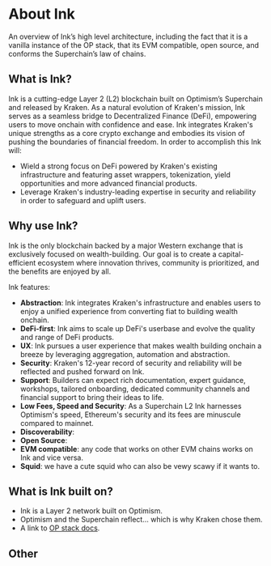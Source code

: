 # About Ink

An overview of Ink’s high level architecture, including the fact that it is a vanilla instance of the OP stack, that its EVM compatible, open source, and conforms the Superchain’s law of chains.

## What is Ink?

Ink is a cutting-edge Layer 2 (L2) blockchain built on Optimism’s Superchain and released by Kraken. As a natural evolution of Kraken's mission, Ink serves as a seamless bridge to Decentralized Finance (DeFi), empowering users to move onchain with confidence and ease. 
Ink integrates Kraken's unique strengths as a core crypto exchange and embodies its vision of pushing the boundaries of financial freedom.
In order to accomplish this Ink will:  
- Wield a strong focus on DeFi powered by Kraken's existing infrastructure and featuring asset wrappers, tokenization, yield opportunities and more advanced financial products.
- Leverage Kraken's industry-leading expertise in security and reliability in order to safeguard and uplift users. 

## Why use Ink? 

Ink is the only blockchain backed by a major Western exchange that is exclusively focused on wealth-building. Our goal is to create a capital-efficient ecosystem where innovation thrives, community is prioritized, and the benefits are enjoyed by all. 

Ink features: 

- **Abstraction**: Ink integrates Kraken's infrastructure and enables users to enjoy a unified experience from converting fiat to building wealth onchain. 
- **DeFi-first**: Ink aims to scale up DeFi's userbase and evolve the quality and range of DeFi products.
- **UX**:  Ink pursues a user experience that makes wealth building onchain a breeze by leveraging aggregation, automation and abstraction. 
- **Security**: Kraken's 12-year record of security and reliability will be reflected and pushed forward on Ink.  
- **Support**: Builders can expect rich documentation, expert guidance, workshops, tailored onboarding, dedicated community channels and financial support to bring their ideas to life.
- **Low Fees, Speed and Security**: As a Superchain L2 Ink harnesses Optimism's speed, Ethereum's security and its fees are minuscule compared to mainnet.
- **Discoverability**:
- **Open Source**:
- **EVM compatible**: any code that works on other EVM chains works on Ink and vice versa. 
- **Squid**: we have a cute squid who can also be vewy scawy if it wants to. 

## What is Ink built on?

- Ink is a Layer 2 network built on Optimism. 
- Optimism and the Superchain reflect... which is why Kraken chose them. 
- A link to [OP stack docs](https://docs.optimism.io/stack/getting-started).


## Other